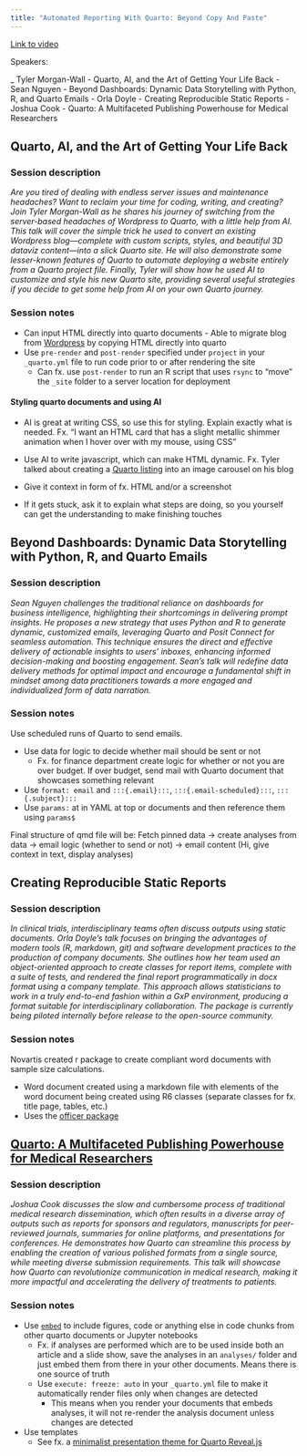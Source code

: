 ```yaml
---
title: "Automated Reporting With Quarto: Beyond Copy And Paste"
---
```


[Link to video](https://reg.conf.posit.co/flow/posit/positconf24/publiccatalog/page/publiccatalog/session/1712004124994001gOid)

Speakers:

_   Tyler Morgan-Wall - Quarto, AI, and the Art of Getting Your Life Back
-   Sean Nguyen - Beyond Dashboards: Dynamic Data Storytelling with Python, R, and Quarto Emails
-   Orla Doyle - Creating Reproducible Static Reports
-   Joshua Cook - Quarto: A Multifaceted Publishing Powerhouse for Medical Researchers

## Quarto, AI, and the Art of Getting Your Life Back

### Session description

*Are you tired of dealing with endless server issues and maintenance headaches? Want to reclaim your time for coding, writing, and creating? Join Tyler Morgan-Wall as he shares his journey of switching from the server-based headaches of Wordpress to Quarto, with a little help from AI. This talk will cover the simple trick he used to convert an existing Wordpress blog—complete with custom scripts, styles, and beautiful 3D dataviz content—into a slick Quarto site. He will also demonstrate some lesser-known features of Quarto to automate deploying a website entirely from a Quarto project file. Finally, Tyler will show how he used AI to customize and style his new Quarto site, providing several useful strategies if you decide to get some help from AI on your own Quarto journey.*

### Session notes

-   Can input HTML directly into quarto documents - Able to migrate blog from [Wordpress](https://wordpress.com/) by copying HTML directly into quarto
-   Use `pre-render` and `post-render` specified under `project` in your `_quarto.yml` file to run code prior to or after rendering the site
    -   Can fx. use `post-render` to run an R script that uses `rsync` to "move" the `_site` folder to a server location for deployment
    
#### Styling quarto documents and using AI

-   AI is great at writing CSS, so use this for styling. Explain exactly what is needed. Fx. "I want an HTML card that has a slight metallic shimmer animation when I hover over with my mouse, using CSS"
-   Use AI to write javascript, which can make HTML dynamic. Fx. Tyler talked about creating a [Quarto listing](https://quarto.org/docs/websites/website-listings.html) into an image carousel on his blog

-   Give it context in form of fx. HTML and/or a screenshot
-   If it gets stuck, ask it to explain what steps are doing, so you yourself can get the understanding to make finishing touches

## Beyond Dashboards: Dynamic Data Storytelling with Python, R, and Quarto Emails

### Session description

*Sean Nguyen challenges the traditional reliance on dashboards for business intelligence, highlighting their shortcomings in delivering prompt insights. He proposes a new strategy that uses Python and R to generate dynamic, customized emails, leveraging Quarto and Posit Connect for seamless automation. This technique ensures the direct and effective delivery of actionable insights to users' inboxes, enhancing informed decision-making and boosting engagement. Sean's talk will redefine data delivery methods for optimal impact and encourage a fundamental shift in mindset among data practitioners towards a more engaged and individualized form of data narration.*

### Session notes

Use scheduled runs of Quarto to send emails.

-   Use data for logic to decide whether mail should be sent or not
    -   Fx. for finance department create logic for whether or not you are over budget. If over budget, send mail with Quarto document that showcases something relevant
-   Use `format: email` and `:::{.email}:::`, `:::{.email-scheduled}:::`, `:::{.subject}:::`
-   Use `params:` at in YAML at top or documents and then reference them using `params$`

Final structure of qmd file will be: Fetch pinned data -> create analyses from data -> email logic (whether to send or not) -> email content (Hi, give context in text, display analyses)

## Creating Reproducible Static Reports

### Session description

*In clinical trials, interdisciplinary teams often discuss outputs using static documents. Orla Doyle's talk focuses on bringing the advantages of modern tools (R, markdown, git) and software development practices to the production of company documents. She outlines how her team used an object-oriented approach to create classes for report items, complete with a suite of tests, and rendered the final report programmatically in docx format using a company template. This approach allows statisticians to work in a truly end-to-end fashion within a GxP environment, producing a format suitable for interdisciplinary collaboration. The package is currently being piloted internally before release to the open-source community.*

### Session notes

Novartis created r package to create compliant word documents with sample size calculations.

-   Word document created using a markdown file with elements of the word document being created using R6 classes (separate classes for fx. title page, tables, etc.)
-   Uses the [officer package](https://davidgohel.github.io/officer/index.html)

## [Quarto: A Multifaceted Publishing Powerhouse for Medical Researchers](https://github.com/jjc54/posit_2024_quarto_presentation)

### Session description

*Joshua Cook discusses the slow and cumbersome process of traditional medical research dissemination, which often results in a diverse array of outputs such as reports for sponsors and regulators, manuscripts for peer-reviewed journals, summaries for online platforms, and presentations for conferences. He demonstrates how Quarto can streamline this process by enabling the creation of various polished formats from a single source, while meeting diverse submission requirements. This talk will showcase how Quarto can revolutionize communication in medical research, making it more impactful and accelerating the delivery of treatments to patients.*

### Session notes

-   Use [`embed`](https://quarto.org/docs/authoring/notebook-embed.html#quarto-documents) to include figures, code or anything else in code chunks from other quarto documents or Jupyter notebooks
    -   Fx. if analyses are performed which are to be used inside both an article and a slide show, save the analyses in an `analyses/` folder and just embed them from there in your other documents. Means there is one source of truth
    -   Use `execute: freeze: auto` in your `_quarto.yml` file to make it automatically render files only when changes are detected
        -   This means when you render your documents that embeds analyses, it will not re-render the analysis document unless changes are detected
-   Use templates        
    -   See fx. a [minimalist presentation theme for Quarto Reveal.js](https://github.com/grantmcdermott/quarto-revealjs-clean#readme)
